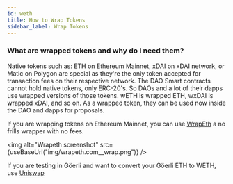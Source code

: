 ```yaml
---
id: weth
title: How to Wrap Tokens
sidebar_label: Wrap Tokens
---
```



### What are wrapped tokens and why do I need them?

Native tokens such as: ETH on Ethereum Mainnet, xDAI on xDAI network, or Matic on Polygon are special as they're the only token accepted for transaction fees on their respective network. The DAO Smart contracts cannot hold native tokens, only ERC-20's.  So DAOs and a lot of their dapps use wrapped versions of those tokens. wETH is wrapped ETH, wxDAI is wrapped xDAI, and so on. As a wrapped token, they can be used now inside the DAO and dapps for proposals.

If you are wrapping tokens on Ethereum Mainnet, you can use [WrapEth](https://wrapeth.com) a no frills wrapper with no fees.

<img alt="Wrapeth screenshot" src={useBaseUrl("img/wrapeth.com__wrap.png")} />

If you are testing in Göerli and want to convert your Göerli ETH to WETH, use [Uniswap](https://app.uniswap.org/#/swap?chain=goerli)
